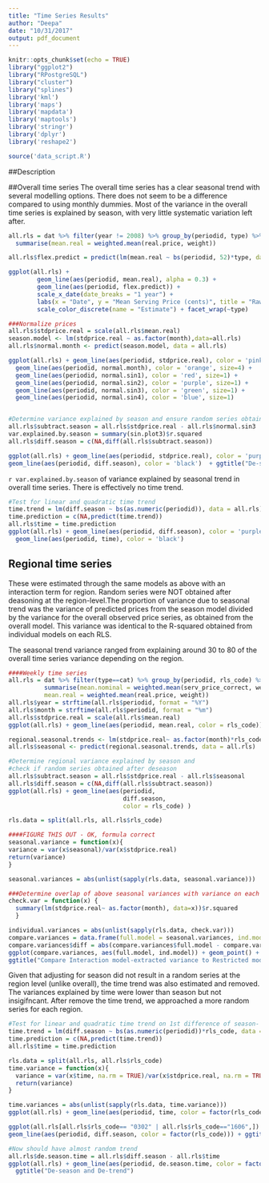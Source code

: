 ```yaml
---
title: "Time Series Results"
author: "Deepa"
date: "10/31/2017"
output: pdf_document
---
```


```r
knitr::opts_chunk$set(echo = TRUE)
library("ggplot2")
library("RPostgreSQL")
library("cluster")
library("splines")
library('kml')
library('maps')
library('mapdata')
library('maptools') 
library('stringr')
library('dplyr')
library('reshape2')

source('data_script.R')
```

##Description


##Overall time series
The overall time series has a clear seasonal trend with several modelling options. There does not seem to be a difference compared to using monthly dummies. Most of the variance in the overall time series is explained by season, with very little systematic variation left after.

```r
all.rls = dat %>% filter(year != 2008) %>% group_by(periodid, type) %>% 
  summarise(mean.real = weighted.mean(real.price, weight))

all.rls$flex.predict = predict(lm(mean.real ~ bs(periodid, 52)*type, data = all.rls), all.rls)

ggplot(all.rls) +
        geom_line(aes(periodid, mean.real), alpha = 0.3) +
        geom_line(aes(periodid, flex.predict)) +
        scale_x_date(date_breaks = "1 year") +
        labs(x = "Date", y = "Mean Serving Price (cents)", title = "Raw Price Time Series") +
        scale_color_discrete(name = "Estimate") + facet_wrap(~type)
```

```r
###Normalize prices
all.rls$stdprice.real = scale(all.rls$mean.real)
season.model <- lm(stdprice.real ~ as.factor(month),data=all.rls)
all.rls$normal.month <- predict(season.model, data = all.rls)

ggplot(all.rls) + geom_line(aes(periodid, stdprice.real), color = 'pink') + 
  geom_line(aes(periodid, normal.month), color = 'orange', size=4) +
  geom_line(aes(periodid, normal.sin1), color = 'red', size=1) +
  geom_line(aes(periodid, normal.sin2), color = 'purple', size=1) +
  geom_line(aes(periodid, normal.sin3), color = 'green', size=1) +
  geom_line(aes(periodid, normal.sin4), color = 'blue', size=1) 


#Determine variance explained by season and ensure random series obtained after deseason
all.rls$subtract.season = all.rls$stdprice.real - all.rls$normal.sin3
var.explained.by.season = summary(sin.plot3)$r.squared
all.rls$diff.season = c(NA,diff(all.rls$subtract.season))

ggplot(all.rls) + geom_line(aes(periodid, stdprice.real), color = 'purple', alpha = 0.6) +
geom_line(aes(periodid, diff.season), color = 'black')  + ggtitle("De-seasoned Trend")
```

`r var.explained.by.season` of variance explained by seasonal trend in overall time series.  There is effectively no time trend.

```r
#Test for linear and quadratic time trend
time.trend = lm(diff.season ~ bs(as.numeric(periodid)), data = all.rls)
time.prediction = c(NA,predict(time.trend))
all.rls$time = time.prediction
ggplot(all.rls) + geom_line(aes(periodid, diff.season), color = 'purple', alpha = 0.6) +
  geom_line(aes(periodid, time), color = 'black')
```

##  Regional time series
These were estimated through the same models as above with an interaction term for region. Random series were NOT obtained after deasoning at the region-level.The proportion of variance due to seasonal trend was the variance of predicted prices from the season model divided by the variance for the overall observed price series, as obtained from the overall model.  This variance was identical to the R-squared obtained from individual models on each RLS.

The seasonal trend variance ranged from explaining around 30 to 80 of the overall time series variance depending on the region.

```r
####Weekly time series
all.rls = dat %>% filter(type==cat) %>% group_by(periodid, rls_code) %>% 
          summarise(mean.nominal = weighted.mean(serv_price_correct, weight), 
          mean.real = weighted.mean(real.price, weight))
all.rls$year = strftime(all.rls$periodid, format = "%Y")
all.rls$month = strftime(all.rls$periodid, format = "%m")
all.rls$stdprice.real = scale(all.rls$mean.real)
ggplot(all.rls) + geom_line(aes(periodid, mean.real, color = rls_code)) + ggtitle("Overall Regional Time Series")

regional.seasonal.trends <- lm(stdprice.real~ as.factor(month)*rls_code, data=all.rls) 
all.rls$seasonal <- predict(regional.seasonal.trends, data = all.rls)

#Determine regional variance explained by season and 
#check if random series obtained after deseason
all.rls$subtract.season = all.rls$stdprice.real - all.rls$seasonal
all.rls$diff.season = c(NA,diff(all.rls$subtract.season))
ggplot(all.rls) + geom_line(aes(periodid, 
                                diff.season,
                                color = rls_code) )

rls.data = split(all.rls, all.rls$rls_code)

####FIGURE THIS OUT - OK, formula correct
seasonal.variance = function(x){
variance = var(x$seasonal)/var(x$stdprice.real)
return(variance)
}

seasonal.variances = abs(unlist(sapply(rls.data, seasonal.variance)))

###Determine overlap of above seasonal variances with variance on each model individually - almost EXACTLY SAME
check.var = function(x) {
  summary(lm(stdprice.real~ as.factor(month), data=x))$r.squared
  } 

individual.variances = abs(unlist(sapply(rls.data, check.var)))
compare.variances = data.frame(full.model = seasonal.variances, ind.model = individual.variances)                          
compare.variances$diff = abs(compare.variances$full.model - compare.variances$ind.model)
ggplot(compare.variances, aes(full.model, ind.model)) + geom_point() + 
ggtitle("Compare Interaction model-extracted variance to Restricted models")


```

Given that adjusting for season did not result in a random series at the region level (unlike overall), the time trend was also estimated and removed.  The variances explained by time were lower than season but not insigifncant. After remove the time trend, we approached a more random series for each region.

```r
#Test for linear and quadratic time trend on 1st difference of season- MOST HAVE TIME TREND
time.trend = lm(diff.season ~ bs(as.numeric(periodid))*rls_code, data = all.rls)
time.prediction = c(NA,predict(time.trend))
all.rls$time = time.prediction

rls.data = split(all.rls, all.rls$rls_code)
time.variance = function(x){
  variance = var(x$time, na.rm = TRUE)/var(x$stdprice.real, na.rm = TRUE)
  return(variance)
}

time.variances = abs(unlist(sapply(rls.data, time.variance)))
ggplot(all.rls) + geom_line(aes(periodid, time, color = factor(rls_code))) + ggtitle("Time Trends")

ggplot(all.rls[all.rls$rls_code== "0302" | all.rls$rls_code=="1606",]) + geom_point(aes(periodid, time, color = factor(rls_code))) +
geom_line(aes(periodid, diff.season, color = factor(rls_code))) + ggtitle("Example of high/low variance explained by time")

#Now should have almost random trend
all.rls$de.season.time = all.rls$diff.season - all.rls$time
ggplot(all.rls) + geom_line(aes(periodid, de.season.time, color = factor(rls_code))) +
  ggtitle("De-season and De-trend")

```

